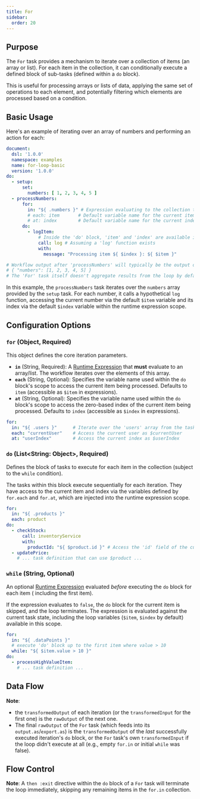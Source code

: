 ```yaml
---
title: For
sidebar:
  order: 20
---
```



## Purpose

The `For` task provides a mechanism to iterate over a collection of items (an array or list). For each item in the
collection, it can conditionally execute a defined block of sub-tasks (defined within a `do` block).

This is useful for processing arrays or lists of data, applying the same set of operations to each element, and
potentially filtering which elements are processed based on a condition.

## Basic Usage

Here's an example of iterating over an array of numbers and performing an action for each:

```yaml
document:
  dsl: '1.0.0'
  namespace: examples
  name: for-loop-basic
  version: '1.0.0'
do:
  - setup:
      set:
        numbers: [ 1, 2, 3, 4, 5 ]
  - processNumbers:
      for:
        in: "${ .numbers }" # Expression evaluating to the collection to iterate
        # each: item       # Default variable name for the current item
        # at: index        # Default variable name for the current index
      do:
        - logItem:
            # Inside the 'do' block, 'item' and 'index' are available in the scope
            call: log # Assuming a 'log' function exists
            with:
              message: "Processing item ${ $index }: ${ $item }"

# Workflow output after 'processNumbers' will typically be the output of 'setup':
# { "numbers": [1, 2, 3, 4, 5] }
# The 'For' task itself doesn't aggregate results from the loop by default.
```

In this example, the `processNumbers` task iterates over the `numbers` array provided by the `setup` task. For each
number, it calls a hypothetical `log` function, accessing the current number via the default `$item` variable and its
index via the default `$index` variable within the runtime expression scope.

## Configuration Options

### `for` (Object, Required)

This object defines the core iteration parameters.

* **`in`** (String, Required): A [Runtime Expression](dsl-runtime-expressions.md) that **must** evaluate to an
  array/list. The workflow iterates over the elements of this array.
* **`each`** (String, Optional): Specifies the variable name used within the `do` block's scope to access the current
  item being processed. Defaults to `item` (accessible as `$item` in expressions).
* **`at`** (String, Optional): Specifies the variable name used within the `do` block's scope to access the zero-based
  index of the current item being processed. Defaults to `index` (accessible as `$index` in expressions).

```yaml
for:
  in: "${ .users }"      # Iterate over the 'users' array from the task's input
  each: "currentUser"    # Access the current user as $currentUser
  at: "userIndex"        # Access the current index as $userIndex
```

### `do` (List\<String: Object>, Required)

Defines the block of tasks to execute for each item in the collection (subject to the `while` condition).

The tasks within this block execute sequentially for each iteration. They have access to the current item and index via
the variables defined by `for.each` and `for.at`, which are injected into the runtime expression scope.

```yaml
for:
  in: "${ .products }"
  each: product
do:
  - checkStock:
      call: inventoryService
      with:
        productId: "${ $product.id }" # Access the 'id' field of the current product
  - updatePrice:
    # ... task definition that can use $product ...
```

### `while` (String, Optional)

An optional [Runtime Expression](dsl-runtime-expressions.md) evaluated *before* executing the `do` block for each item (
including the first item).

If the expression evaluates to `false`, the `do` block for the current item is skipped, and the loop terminates.
The expression is evaluated against the current task state, including
the loop variables (`$item`, `$index` by default) available in this scope.

```yaml
for:
  in: "${ .dataPoints }"
  # execute 'do' block up to the first item where value > 10
  while: "${ $item.value > 10 }"
do:
  - processHighValueItem:
    # ... task definition ...
```

## Data Flow

<CommonTaskDataFlow />

**Note**:

* the `transformedOutput` of each iteration (or the `transformedInput` for the first one) is the `rawOutput` of the next
  one.
* The final `rawOutput` of the `For` task (which feeds into its `output.as`/`export.as`) is the
  `transformedOutput` of the *last* successfully executed iteration's `do` block, or the `For` task's own
  `transformedInput` if the loop didn't execute at all (e.g., empty `for.in` or initial `while` was false).

## Flow Control

<CommonTaskFlowControl />

**Note**: A `then :exit` directive within the `do` block of a `For` task will terminate the loop immediately,
skipping any remaining items in the `for.in` collection.


